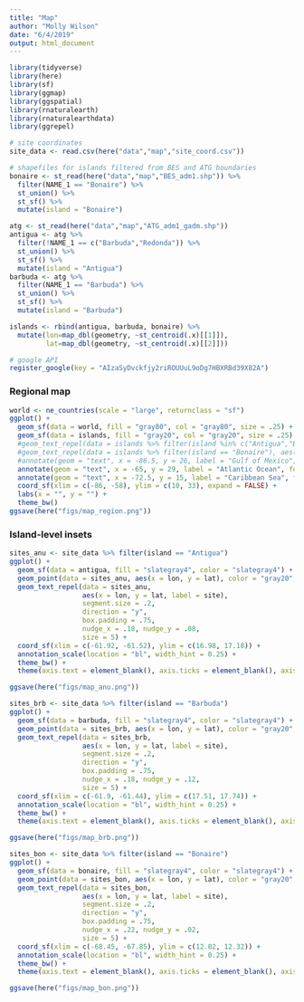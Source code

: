 ```yaml
---
title: "Map"
author: "Molly Wilson"
date: "6/4/2019"
output: html_document
---
```


```r
library(tidyverse)
library(here)
library(sf)
library(ggmap)
library(ggspatial)
library(rnaturalearth)
library(rnaturalearthdata)
library(ggrepel)

# site coordinates
site_data <- read.csv(here("data","map","site_coord.csv"))

# shapefiles for islands filtered from BES and ATG boundaries
bonaire <- st_read(here("data","map","BES_adm1.shp")) %>% 
  filter(NAME_1 == "Bonaire") %>%
  st_union() %>%
  st_sf() %>%
  mutate(island = "Bonaire")

atg <- st_read(here("data","map","ATG_adm1_gadm.shp")) 
antigua <- atg %>%
  filter(!NAME_1 == c("Barbuda","Redonda")) %>%
  st_union() %>%
  st_sf() %>%
  mutate(island = "Antigua")
barbuda <- atg %>% 
  filter(NAME_1 == "Barbuda") %>%
  st_union() %>%
  st_sf() %>%
  mutate(island = "Barbuda")

islands <- rbind(antigua, barbuda, bonaire) %>%
  mutate(lon=map_dbl(geometry, ~st_centroid(.x)[[1]]), 
         lat=map_dbl(geometry, ~st_centroid(.x)[[2]]))

# google API
register_google(key = "AIzaSyDvckfjy2riROUUuL9oDg7HBXRBd39X82A")
```

### Regional map 

```r
world <- ne_countries(scale = "large", returnclass = "sf")
ggplot() +
  geom_sf(data = world, fill = "gray80", col = "gray80", size = .25) +
  geom_sf(data = islands, fill = "gray20", col = "gray20", size = .25) +
  #geom_text_repel(data = islands %>% filter(island %in% c("Antigua","Barbuda")), aes(x = lon, y = lat, label = island), nudge_x = 6, segment.size = .2) +
  #geom_text_repel(data = islands %>% filter(island == "Bonaire"), aes(x = lon, y = lat, label = island), nudge_x = -2, nudge_y = 2, segment.size = .2) +
  #annotate(geom = "text", x = -86.5, y = 26, label = "Gulf of Mexico", fontface = "italic", color = "grey80", size = 3) +
  annotate(geom = "text", x = -65, y = 29, label = "Atlantic Ocean", fontface = "italic", color = "grey80", size = 4) +
  annotate(geom = "text", x = -72.5, y = 15, label = "Caribbean Sea", fontface = "italic", color = "grey80", size = 4) +
  coord_sf(xlim = c(-86, -58), ylim = c(10, 33), expand = FALSE) +
  labs(x = "", y = "") +
  theme_bw()
ggsave(here("figs/map_region.png"))
```

### Island-level insets

```r
sites_anu <- site_data %>% filter(island == "Antigua")
ggplot() +
  geom_sf(data = antigua, fill = "slategray4", color = "slategray4") +
  geom_point(data = sites_anu, aes(x = lon, y = lat), color = "gray20", size = 2) +
  geom_text_repel(data = sites_anu,
                  aes(x = lon, y = lat, label = site),
                  segment.size = .2,
                  direction = "y",
                  box.padding = .75,
                  nudge_x = .18, nudge_y = .08,
                  size = 5) +
  coord_sf(xlim = c(-61.92, -61.52), ylim = c(16.98, 17.18)) +
  annotation_scale(location = "bl", width_hint = 0.25) +
  theme_bw() +
  theme(axis.text = element_blank(), axis.ticks = element_blank(), axis.title = element_blank(), panel.grid.major = element_line(color = "transparent"))

ggsave(here("figs/map_anu.png"))
```

```r
sites_brb <- site_data %>% filter(island == "Barbuda")
ggplot() +
  geom_sf(data = barbuda, fill = "slategray4", color = "slategray4") +
  geom_point(data = sites_brb, aes(x = lon, y = lat), color = "gray20", size = 2) +
  geom_text_repel(data = sites_brb,
                  aes(x = lon, y = lat, label = site),
                  segment.size = .2,
                  direction = "y",
                  box.padding = .75,
                  nudge_x = .18, nudge_y = .12,
                  size = 5) +
  coord_sf(xlim = c(-61.9, -61.44), ylim = c(17.51, 17.74)) +
  annotation_scale(location = "bl", width_hint = 0.25) +
  theme_bw() +
  theme(axis.text = element_blank(), axis.ticks = element_blank(), axis.title = element_blank(), panel.grid.major = element_line(color = "transparent"))

ggsave(here("figs/map_brb.png"))
```

```r
sites_bon <- site_data %>% filter(island == "Bonaire")
ggplot() +
  geom_sf(data = bonaire, fill = "slategray4", color = "slategray4") +
  geom_point(data = sites_bon, aes(x = lon, y = lat), color = "gray20", size = 2) +
  geom_text_repel(data = sites_bon,
                  aes(x = lon, y = lat, label = site),
                  segment.size = .2,
                  direction = "y",
                  box.padding = .75,
                  nudge_x = .22, nudge_y = .02,
                  size = 5) +
  coord_sf(xlim = c(-68.45, -67.85), ylim = c(12.02, 12.32)) +
  annotation_scale(location = "bl", width_hint = 0.25) +
  theme_bw() +
  theme(axis.text = element_blank(), axis.ticks = element_blank(), axis.title = element_blank(), panel.grid.major = element_line(color = "transparent"))

ggsave(here("figs/map_bon.png"))
```